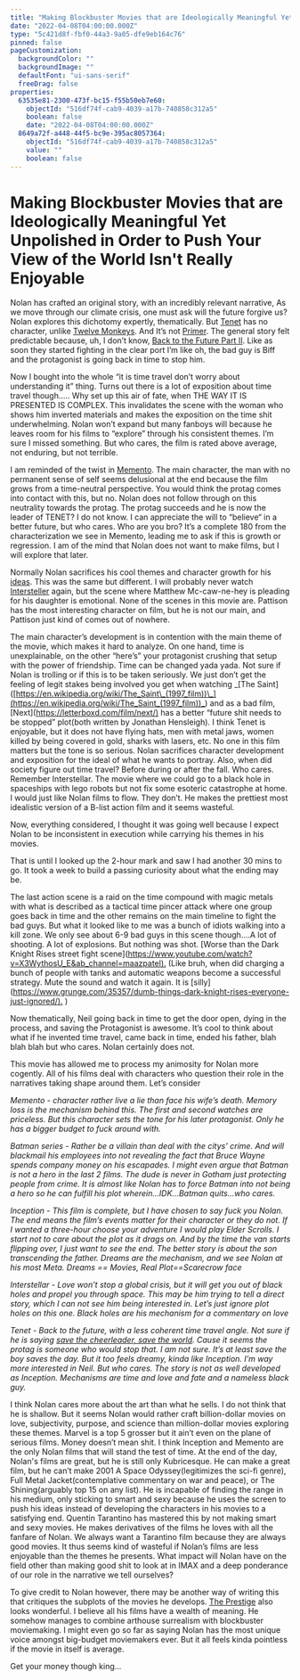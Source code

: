 ```yaml
---
title: "Making Blockbuster Movies that are Ideologically Meaningful Yet Unpolished in Order to Push Your View of the World Isnt Really Enjoyable"
date: "2022-04-08T04:00:00.000Z"
type: "5c421d8f-fbf0-44a3-9a05-dfe9eb164c76"
pinned: false
pageCustomization:
  backgroundColor: ""
  backgroundImage: ""
  defaultFont: "ui-sans-serif"
  freeDrag: false
properties:
  63535e81-2300-473f-bc15-f55b50eb7e60:
    objectId: "516df74f-cab9-4039-a17b-740858c312a5"
    boolean: false
    date: "2022-04-08T04:00:00.000Z"
  8649a72f-a448-44f5-bc9e-395ac8057364:
    objectId: "516df74f-cab9-4039-a17b-740858c312a5"
    value: ""
    boolean: false
---
```


# Making Blockbuster Movies that are Ideologically Meaningful Yet Unpolished in Order to Push Your View of the World Isn't Really Enjoyable

Nolan has crafted an original story, with an incredibly relevant narrative, As we move through our climate crisis, one must ask will the future forgive us? Nolan explores this dichotomy expertly, thematically. But [Tenet]([https://letterboxd.com/film/tenet/) has no character, unlike [Twelve Monkeys](https://letterboxd.com/film/twelve-monkeys/). And It’s not [Primer]([https://letterboxd.com/film/primer/). The general story felt predictable because, uh, I don’t know, [Back to the Future Part II](https://letterboxd.com/film/back-to-the-future-part-ii/). Like as soon they started fighting in the clear port I’m like oh, the bad guy is Biff and the protagonist is going back in time to stop him.

Now I bought into the whole “it is time travel don’t worry about understanding it” thing. Turns out there is a lot of exposition about time travel though….. Why set up this air of fate, when THE WAY IT IS PRESENTED IS COMPLEX. This invalidates the scene with the woman who shows him inverted materials and makes the exposition on the time shit underwhelming. Nolan won’t expand but many fanboys will because he leaves room for his films to “explore” through his consistent themes. I’m sure I missed something. But who cares, the film is rated above average, not enduring, but not terrible.

I am reminded of the twist in [Memento]([https://letterboxd.com/film/memento/). The main character, the man with no permanent sense of self seems delusional at the end because the film grows from a time-neutral perspective. You would think the protag comes into contact with this, but no. Nolan does not follow through on this neutrality towards the protag. The protag succeeds and he is now the leader of TENET? I do not know. I can appreciate the will to “believe“ in a better future, but who cares. Who are you bro? It’s a complete 180 from the characterization we see in Memento, leading me to ask if this is growth or regression. I am of the mind that Nolan does not want to make films, but I will explore that later.

Normally Nolan sacrifices his cool themes and character growth for his [ideas](https://www.youtube.com/watch?v=90m6Hb6_j20&ab_channel=LikeStoriesofOld). This was the same but different. I will probably never watch [Intersteller]([https://letterboxd.com/film/interstellar/) again, but the scene where Matthew Mc-caw-ne-hey is pleading for his daughter is emotional. None of the scenes in this movie are. Pattison has the most interesting character on film, but he is not our main, and Pattison just kind of comes out of nowhere.

The main character’s development is in contention with the main theme of the movie, which makes it hard to analyze. On one hand, time is unexplainable, on the other “here’s” your protagonist crushing that setup with the power of friendship. Time can be changed yada yada. Not sure if Nolan is trolling or if this is to be taken seriously. We just don’t get the feeling of legit stakes being involved you get when watching \_\[The Saint\]([https://en.wikipedia.org/wiki/The_Saint\_(1997_film))\_](<https://en.wikipedia.org/wiki/The_Saint_(1997_film))_>) and as a bad film, \[Next\]([https://letterboxd.com/film/next/)](<https://letterboxd.com/film/next/)>) has a better “future shit needs to be stopped” plot(both written by Jonathan Hensleigh). I think Tenet is enjoyable, but it does not have flying hats, men with metal jaws, women killed by being covered in gold, sharks with lasers, etc. No one in this film matters but the tone is so serious. Nolan sacrifices character development and exposition for the ideal of what he wants to portray. Also, when did society figure out time travel? Before during or after the fall. Who cares. Remember Interstellar. The movie where we could go to a black hole in spaceships with lego robots but not fix some esoteric catastrophe at home. I would just like Nolan films to flow. They don’t. He makes the prettiest most idealistic version of a B-list action film and it seems wasteful.

Now, everything considered, I thought it was going well because I expect Nolan to be inconsistent in execution while carrying his themes in his movies.

That is until I looked up the 2-hour mark and saw I had another 30 mins to go. It took a week to build a passing curiosity about what the ending may be.

The last action scene is a raid on the time compound with magic metals with what is described as a tactical time pincer attack where one group goes back in time and the other remains on the main timeline to fight the bad guys. But what it looked like to me was a bunch of idiots walking into a kill zone. We only see about 6-9 bad guys in this scene though….A lot of shooting. A lot of explosions. But nothing was shot. \[Worse than the Dark Knight Rises street fight scene\]([https://www.youtube.com/watch?v=X3WythosU_E&ab_channel=maazpatel).](<https://www.youtube.com/watch?v=X3WythosU_E&ab_channel=maazpatel).>) (Like bruh, when did charging a bunch of people with tanks and automatic weapons become a successful strategy. Mute the sound and watch it again. It is \[silly\]([https://www.grunge.com/35357/dumb-things-dark-knight-rises-everyone-just-ignored/).](<https://www.grunge.com/35357/dumb-things-dark-knight-rises-everyone-just-ignored/).>) )

Now thematically, Neil going back in time to get the door open, dying in the process, and saving the Protagonist is awesome. It’s cool to think about what if he invented time travel, came back in time, ended his father, blah blah blah but who cares. Nolan certainly does not.

This movie has allowed me to process my animosity for Nolan more cogently. All of his films deal with characters who question their role in the narratives taking shape around them. Let’s consider

_Memento - character rather live a lie than face his wife’s death. Memory loss is the mechanism behind this. The first and second watches are priceless. But this character sets the tone for his later protagonist. Only he has a bigger budget to fuck around with._

_Batman series - Rather be a villain than deal with the citys’ crime. And will blackmail his employees into not revealing the fact that Bruce Wayne spends company money on his escapades. I might even argue that Batman is not a hero in the last 2 films. The dude is never in Gotham just protecting people from crime. It is almost like Nolan has to force Batman into not being a hero so he can fulfill his plot wherein…IDK...Batman quits…who cares._

_Inception - This film is complete, but I have chosen to say fuck you Nolan. The end means the film’s events matter for their character or they do not. If I wanted a three-hour choose your adventure I would play Elder Scrolls. I start not to care about the plot as it drags on. And by the time the van starts flipping over, I just want to see the end. The better story is about the son transcending the father. Dreams are the mechanism, and we see Nolan at his most Meta. Dreams == Movies, Real Plot==Scarecrow face_

_Interstellar - Love won’t stop a global crisis, but it will get you out of black holes and propel you through space. This may be him trying to tell a direct story, which I can not see him being interested in. Let’s just ignore plot holes on this one. Black holes are his mechanism for a commentary on love_

_Tenet - Back to the future, with a less coherent time travel angle. Not sure if he is saying [save the cheerleader, save the world](https://heroes.fandom.com/wiki/Save_the_cheerleader,_save_the_world). Cause it seems the protag is someone who would stop that. I am not sure. It’s at least save the boy saves the day. But it too feels dreamy, kinda like Inception. I’m way more interested in Neil. But who cares. The story is not as well developed as Inception. Mechanisms are time and love and fate and a nameless black guy._

I think Nolan cares more about the art than what he sells. I do not think that he is shallow. But it seems Nolan would rather craft billion-dollar movies on love, subjectivity, purpose, and science than million-dollar movies exploring these themes. Marvel is a top 5 grosser but it ain’t even on the plane of serious films. Money doesn’t mean shit. I think Inception and Memento are the only Nolan films that will stand the test of time. At the end of the day, Nolan's films are great, but he is still only Kubricesque. He can make a great film, but he can’t make 2001 A Space Odyssey(legitimizes the sci-fi genre), Full Metal Jacket(contemplative commentary on war and peace), or The Shining(arguably top 15 on any list). He is incapable of finding the range in his medium, only sticking to smart and sexy because he uses the screen to push his ideas instead of developing the characters in his movies to a satisfying end. Quentin Tarantino has mastered this by not making smart and sexy movies. He makes derivatives of the films he loves with all the fanfare of Nolan. We always want a Tarantino film because they are always good movies. It thus seems kind of wasteful if Nolan’s films are less enjoyable than the themes he presents. What impact will Nolan have on the field other than making good shit to look at in IMAX and a deep ponderance of our role in the narrative we tell ourselves?

To give credit to Nolan however, there may be another way of writing this that critiques the subplots of the movies he develops. [The Prestige](https://letterboxd.com/film/the-prestige/) also looks wonderful. I believe all his films have a wealth of meaning. He somehow manages to combine arthouse surrealism with blockbuster moviemaking. I might even go so far as saying Nolan has the most unique voice amongst big-budget moviemakers ever. But it all feels kinda pointless if the movie in itself is average.

Get your money though king…
